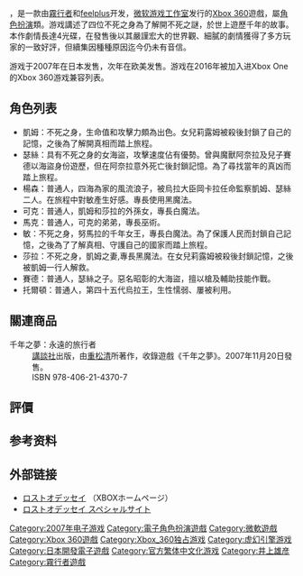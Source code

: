{{NoteTA
| G1=Games
}}
{{Infobox VG
| title = 失落的奧德賽
| japanese = ロストオデッセイ
| english = Lost Odyssey
| image =
| developer = [[霧行者|霧行者]]、[[feelplus|feelplus]]
| publisher = [[Xbox游戏工作室|微软游戏工作室]]
| designer = 福川大辅
| writer = [[坂口博信|坂口博信]]
| artist = [[井上雄彦|井上雄彦]]
| composer = [[植松伸夫|植松伸夫]]
| engine = [[虚幻引擎|虚幻引擎3.0]]
| released = {{vgrelease|JP|2007年12月6日|NA|2008年2月12日|EU|2008年2月29日}}
| genre = [[電子角色扮演遊戲|角色扮演游戏]]
| modes = [[单人电子游戏|单人]]
| platform = [[Xbox_360|Xbox 360]]
}}

{{vgname|失落的奧德賽|ja=ロストオデッセイ|en=Lost Odyssey}}，是一款由[[霧行者|霧行者]]和[[feelplus|feelplus]]开发，[[Xbox游戏工作室|微软游戏工作室]]发行的[[Xbox_360|Xbox 360]]遊戲，屬[[電子角色扮演遊戲|角色扮演]]類。游戏講述了四位不死之身為了解開不死之謎，於世上遊歷千年的故事。本作劇情長達4光碟，在發售後以其嚴謹宏大的世界觀、細膩的劇情獲得了多方玩家的一致好評，但續集因種種原因迄今仍未有音信。

游戏于2007年在日本发售，次年在欧美发售。游戏在2016年被加入进Xbox One的Xbox 360游戏兼容列表。

== 角色列表 ==
* 凱姆：不死之身，生命值和攻擊力頗為出色。女兒莉露姆被殺後封鎖了自己的記憶，之後為了解開真相而踏上旅程。
* 瑟絲：具有不死之身的女海盜，攻擊速度佔有優勢。曾與魔獸阿奈拉及兒子賽德以海盜身份遊歷，但在阿奈拉意外死亡後封鎖記憶。為了尋找當年的真凶而踏上旅程。
* 楊森：普通人，四海為家的風流浪子，被烏拉大臣岡卡拉任命監察凱姆、瑟絲二人。在旅程中對敏產生好感。專長使用黑魔法。
* 可克：普通人，凱姆和莎拉的外孫女，專長白魔法。
* 馬克：普通人，可克的弟弟，專長巫術。
* 敏：不死之身，努馬拉的千年女王，專長白魔法。為了保護人民而封鎖自己記憶，之後為了了解真相、守護自己的國家而踏上旅程。
* 莎拉：不死之身，凱姆之妻,專長黑魔法。在女兒莉露姆被殺後封鎖記憶，之後被凱姆一行人解救。
* 賽德：普通人，瑟絲之子。惡名昭彰的大海盜，擅以槍及輔助技能作戰。
* 托爾頓：普通人，第四十五代烏拉王，生性懦弱、屢被利用。

== 關連商品 ==
; 千年之夢：永遠的旅行者
: [[講談社|講談社]]出版，由[[重松清|重松清]]所著作，收錄遊戲《千年之夢》。2007年11月20日發售。
: ISBN 978-406-21-4370-7

== 評價 ==
{{Video game reviews
| MC = 78/100 <ref>{{cite web|url=http://www.metacritic.com/games/platforms/xbox360/lostodyssey?q=lost%20odyssey|title=Lost Odyssey (xbox360: 2008): Reviews|publisher=[[Metacritic|Metacritic]]|accessdate=2008-02-15|archive-date=2012-05-05|archive-url=https://www.webcitation.org/67QXWzl2v?url=http://www.metacritic.com/game/xbox-360/lost-odyssey|dead-url=no}}</ref>
| 1UP = B+ <ref name="1UP">{{cite web|url=http://www.1up.com/do/reviewPage?cId=3166138|title=Lost Odyssey Review|publisher=[[1UP.com|1UP.com]]|first=Andrew|last=Fitch|date=2008-02-11|accessdate=2008-06-15|deadurl=yes|archiveurl=https://www.webcitation.org/67QY5kTRl?url=http://www.1up.com/reviews/lost-odyssey|archivedate=2012-05-05|df=}}</ref>
| Destruct = 9/10 <ref>{{Cite web |url=http://www.destructoid.com/destructoid-review-lost-odyssey-71470.phtml |title=存档副本 |accessdate=2018-06-28 |archive-date=2016-11-25 |archive-url=https://web.archive.org/web/20161125220351/https://www.destructoid.com/destructoid-review-lost-odyssey-71470.phtml |dead-url=no }}</ref>
| Edge = 7/10 <ref name="Edge">{{cite journal|url=http://www.next-gen.biz/features/edge-review-lost-odyssey|title=Lost Odyssey Review|date=April 2008|journal=[[Edge_(magazine)|Edge]]|issue=187|pages=86–87|archiveurl=https://web.archive.org/web/20120426182201/http://www.edge-online.com/features/edge-review-lost-odyssey|archivedate=2012-04-26|deadurl=yes|access-date=2018-06-28}}</ref>
| EuroG = 8/10 <ref>{{Cite web |url=http://www.eurogamer.net/article.php?article_id=92553 |title=存档副本 |accessdate=2018-06-28 |archive-date=2008-12-16 |archive-url=https://web.archive.org/web/20081216122655/http://www.eurogamer.net/article.php?article_id=92553 |dead-url=no }}</ref>
| Fam = 36/40 <ref name="Fam">{{cite journal | author= | date=2007-11-30 | script-title=ja:Xbox 360 - ロストオデッセイ| journal=[[Famitsu|Famitsu Weekly]] | issue=991| publisher=[[Enterbrain|Enterbrain]] | language=ja}}</ref>
| GI = 8.5/10 <ref name="GI">{{cite web |url=http://gameinformer.com/NR/exeres/01C1078E-686D-4860-AF34-047F685AC157.htm |title=Immortal Beloved |work=[[Game_Informer|Game Informer]] |first=Joe |last=Juba |accessdate=2008-06-15 |archiveurl=https://web.archive.org/web/20080611161113/http://www.gameinformer.com/NR/exeres/01C1078E-686D-4860-AF34-047F685AC157.htm |archivedate=2008-06-11 |deadurl=yes |df= }}</ref>
| GameRev = B <ref>{{cite web |url=http://www.gamerevolution.com/review/xbox360/lost_odyssey |title=Archived copy |accessdate=2010-12-24 |deadurl=yes |archiveurl=https://web.archive.org/web/20080905074131/http://www.gamerevolution.com/review/xbox360/lost_odyssey |archivedate=2008-09-05 |df= }}</ref>
| GSpot = 7.5/10 <ref name="GSpot">{{cite web|url=http://www.gamespot.com/xbox360/rpg/lostodyssey/review.html?sid=6185925&page=1|title=Lost Odyssey Review|publisher=[[GameSpot|GameSpot]]|first=Kevin|last=VanOrd|date=2008-02-12|accessdate=2008-06-15|archive-date=2012-05-05|archive-url=https://www.webcitation.org/67QXyw5OV?url=http://www.gamespot.com/lost-odyssey/reviews/lost-odyssey-review-6185925/?page=1|dead-url=no}}</ref>
| GSpy = {{rating|2.5|5}} <ref name="GSpy">{{cite web|url=http://xbox360.gamespy.com/xbox-360/mistwalker-rpg-2/850156p1.html|title=Lost Odyssey Review|publisher=[[GameSpy|GameSpy]]|first=Patrick|last=Joynt|date=2008-02-06|accessdate=2008-06-15|archive-date=2012-05-05|archive-url=https://www.webcitation.org/67QXsgNRL?url=http://xbox360.gamespy.com/xbox-360/mistwalker-rpg-2/850156p1.html|dead-url=no}}</ref>
| GT = 8.8/10 <ref name="GT">{{cite web|url=http://www.gametrailers.com/reviews/bo4p7y/lost-odyssey-review|title=Lost Odyssey Review|publisher=[[GameTrailers|GameTrailers]]|date=2008-02-07|accessdate=2016-06-15|archiveurl=https://web.archive.org/web/20131220151654/http://www.gametrailers.com/reviews/bo4p7y/lost-odyssey-review|archivedate=2013-12-20|dead-url=no}}</ref>
| GameZone = 8.5/10 <ref>{{cite web |url=http://xbox360.gamezone.com/gzreviews/r26750.htm |title=Archived copy |accessdate=2010-12-24 |deadurl=yes |archiveurl=https://web.archive.org/web/20081216020432/http://xbox360.gamezone.com/gzreviews/r26750.htm |archivedate=2008-12-16 |df= }}</ref>
| IGN = 8.2/10 <ref name="IGN">{{cite web|url=http://xbox360.ign.com/articles/849/849927p1.html|title=Lost Odyssey Review|publisher=[[IGN|IGN]]|first=Hilary|last=Goldstein|date=2008-02-06|accessdate=2008-06-15|archive-url=https://www.webcitation.org/67QY0mS2l?url=http://xbox360.ign.com/articles/849/849927p1.html|archive-date=2012-05-05|dead-url=yes}}</ref>
| PALGN = 8/10 <ref>{{cite web |url=http://palgn.com.au/article.php?id=10318&sid=048fad4193792d34e2c8519b9c0794f4 |title=Archived copy |accessdate=2010-12-24 |deadurl=yes |archiveurl=https://web.archive.org/web/20081216015833/http://palgn.com.au/article.php?id=10318&sid=652e864ef13d36b59a3f343aae206fb9 |archivedate=2008-12-16 |df= }}</ref>
| TX = 8.3/10 <ref>{{cite web |url=http://reviews.teamxbox.com/xbox-360/1468/Lost-Odyssey/p1/ |title=Archived copy |accessdate=2010-12-24 |deadurl=yes |archiveurl=https://web.archive.org/web/20101208221714/http://reviews.teamxbox.com/xbox-360/1468/Lost-Odyssey/p1/ |archivedate=2010-12-08 |df= }}</ref>
| XPlay = 3/5 <ref name="XPlay">{{cite web|url=http://www.g4tv.com/xplay/reviews/1716/Lost_Odyssey.html|title=Lost Odyssey|work=[[X-Play|X-Play]]|first=Jason|last=D'Aprile|accessdate=2008-06-15|archive-date=2012-05-05|archive-url=https://www.webcitation.org/67QXo4r8A?url=http://www.g4tv.com/games/xbox%20xbox-360/29643/lost-odyssey/review/|dead-url=yes}}</ref>
}}
== 参考资料 ==
{{Reflist|2}}

== 外部链接 ==
* [http://marketplace.xbox.com/ja-JP/Product/%E3%83%AD%E3%82%B9%E3%83%88%E3%82%AA%E3%83%87%E3%83%83%E3%82%BB%E3%82%A4/66acd000-77fe-1000-9115-d8024d5307fa ロストオデッセイ] {{Wayback|url=http://marketplace.xbox.com/ja-JP/Product/%E3%83%AD%E3%82%B9%E3%83%88%E3%82%AA%E3%83%87%E3%83%83%E3%82%BB%E3%82%A4/66acd000-77fe-1000-9115-d8024d5307fa |date=20201203230551 }}（XBOXホームページ）
* [http://lostodyssey.jp/ ロストオデッセイ スペシャルサイト] {{Wayback|url=http://lostodyssey.jp/ |date=20100802155215 }}

{{Mistwalker}}
{{Authority control}}
{{DEFAULTSORT:Lost Odyssey}}
[[Category:2007年电子游戏|Category:2007年电子游戏]]
[[Category:電子角色扮演遊戲|Category:電子角色扮演遊戲]]
[[Category:微軟遊戲|Category:微軟遊戲]]
[[Category:Xbox_360遊戲|Category:Xbox 360遊戲]]
[[Category:Xbox_360独占游戏|Category:Xbox_360独占游戏]]
[[Category:虚幻引擎游戏|Category:虚幻引擎游戏]]
[[Category:日本開發電子遊戲|Category:日本開發電子遊戲]]
[[Category:官方繁体中文化游戏|Category:官方繁体中文化游戏]]
[[Category:井上雄彦|Category:井上雄彦]]
[[Category:霧行者遊戲|Category:霧行者遊戲]]
